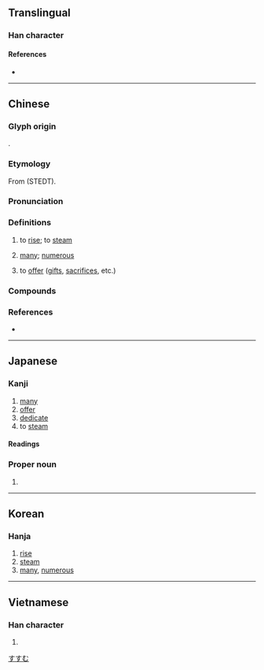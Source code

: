 {{also|丞}}
{{character info}}
==Translingual==

===Han character===
{{Han char|rn=86|rad=火|as=06|sn=10|four=17331|canj=NEMF|ids=⿱丞灬}}

====References====
* {{Han ref|kx=0671.010|dkj=19019|dj=1080.020|hdz=32202.070|uh=70DD|ud=28893|bh=D26D|bd=53869}}

----

==Chinese==
{{zh-forms}}

===Glyph origin===
{{Han etym}}
{{Han compound|丞|火|alt2=灬|ls=psc|c1=p|c2=s|t2=fire}}.

===Etymology===
From {{inh|zh|sit-pro|*s-tjaŋ||upper part; rise; raise}} (STEDT).

===Pronunciation===
{{zh-pron
|m=zhēng
|m-s=
|c=zing1
|c-t=
|g=
|h=pfs=
|j=
|mb=
|md=cĭng
|mn=cheng
|mn-t=
|w=
|x=
|mc=y
|oc=y
|cat=v,a
}}

===Definitions===
{{zh-hanzi}}

# {{zh-obsolete}} to [[rise]]; to [[steam]]
# {{zh-obsolete}} [[many]]; [[numerous]]
# {{zh-obsolete}} to [[offer]] ([[gift]]s, [[sacrifice]]s, etc.)

===Compounds===
{{zh-der|烝烝|烝黎|烝嘗|烝禋|熏烝|烝民}}

===References===
* {{R:yue:Hanzi}}

----

==Japanese==

===Kanji===
{{ja-kanji|grade=|rs=火06}}

# [[many]]
# [[offer]]
# [[dedicate]]
# to [[steam]]

====Readings====
{{ja-readings
|goon=しょう
|kanon=しょう
|kanyoon=じょう
|kun=む-す, もろもろ}}

===Proper noun===
{{ja-pos|proper|すすむ}}

# {{given name|ja|male}}

[[Category:Japanese male given names|すすむ]]

----

==Korean==

===Hanja===
{{ko-hanja|hangeul=증|eumhun=|rv=jeung|mr=chŭng|y=cung}}

# [[rise]]
# [[steam]]
# [[many]], [[numerous]]

----

==Vietnamese==

===Han character===
{{vi-readings|rs=火06| reading = chưng}}

# {{rfdef|vi|sort=火06}}